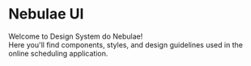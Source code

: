 

<Meta title="Home" />

# Nebulae UI

Welcome to Design System do Nebulae!\
Here you'll find components, styles, and design guidelines used in the online scheduling application.